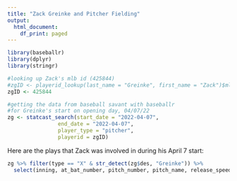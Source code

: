 ```yaml
---
title: "Zack Greinke and Pitcher Fielding"
output:
  html_document:
    df_print: paged
---
```


 
```r

library(baseballr)
library(dplyr)
library(stringr)

#looking up Zack's mlb id (425844)
#zgID <- playerid_lookup(last_name = "Greinke", first_name = "Zack")$mlbam_id
zgID <- 425844

#getting the data from baseball savant with baseballr
#for Greinke's start on opening day, 04/07/22
zg <- statcast_search(start_date = "2022-04-07", 
                end_date = "2022-04-07",
                player_type = "pitcher",
                playerid = zgID)

```

Here are the plays that Zack was involved in during his April 7 start:

```r
zg %>% filter(type == "X" & str_detect(zg$des, "Greinke")) %>% 
  select(inning, at_bat_number, pitch_number, pitch_name, release_speed, launch_speed, launch_angle, des)

```


